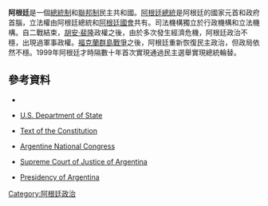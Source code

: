 {{expand|time=2015-12-18T08:46:10+00:00}}
'''阿根廷'''是一個[[總統制|總統制]]和[[聯邦制|聯邦制]]民主共和國。[[阿根廷總統|阿根廷總統]]是阿根廷的國家元首和政府首腦，立法權由阿根廷總統和[[阿根廷國會|阿根廷國會]]共有。司法機構獨立於行政機構和立法機構。自二戰結束，[[胡安·裴隆|胡安·裴隆]]政權之後，由於多次發生經濟危機，阿根廷政治不穩，出現過軍事政權。[[福克蘭群島戰爭|福克蘭群島戰爭]]之後，阿根廷重新恢復民主政治，但政局依然不穩。1999年阿根廷才時隔數十年首次實現通過民主選舉實現總統輪替。
==參考資料==
*{{CIA World Factbook}}
*{{En icon}} [http://www.state.gov/ U.S. Department of State] {{Wayback|url=http://www.state.gov/ |date=20151211124240 }}
*{{Es icon}} [https://web.archive.org/web/20060222111756/http://www.georgetown.edu/pdba/Constitutions/Argentina/argen94.html Text of the Constitution]
*{{Es icon}} [https://web.archive.org/web/20130217004725/http://www.congreso.gov.ar/ Argentine National Congress]
*{{Es icon}} [http://www.csjn.gov.ar Supreme Court of Justice of Argentina]
*{{Es icon}} [https://web.archive.org/web/20101113081118/http://www.presidencia.gov.ar/ Presidency of Argentina]
{{美洲题目|政治}}
[[Category:阿根廷政治|Category:阿根廷政治]]